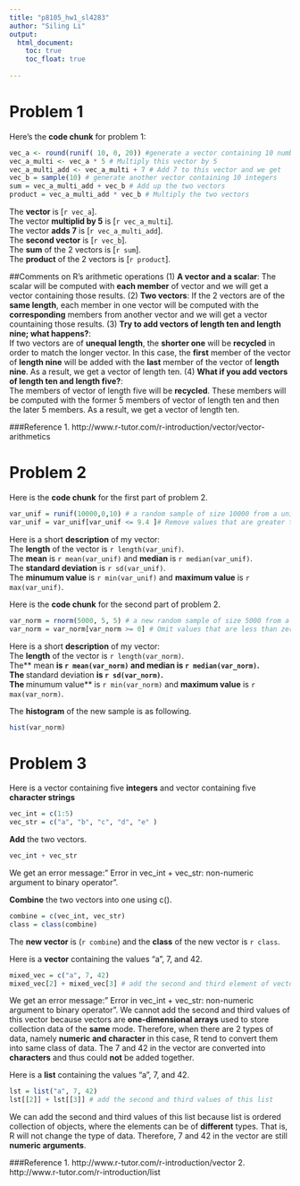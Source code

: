 ```yaml
---
title: "p8105_hw1_sl4283"
author: "Siling Li"
output: 
  html_document:
    toc: true
    toc_float: true
 
---
```


# Problem 1

Here's the **code chunk** for problem 1:

```r
vec_a <- round(runif( 10, 0, 20)) #generate a vector containing 10 numbers
vec_a_multi <- vec_a * 5 # Multiply this vector by 5
vec_a_multi_add <- vec_a_multi + 7 # Add 7 to this vector and we get
vec_b = sample(10) # generate another vector containing 10 integers
sum = vec_a_multi_add + vec_b # Add up the two vectors
product = vec_a_multi_add * vec_b # Multiply the two vectors
```
The **vector** is [`r vec_a`].  
The vector **multiplid by 5** is [`r vec_a_multi`].  
The vector **adds 7** is [`r vec_a_multi_add`].  
The **second vector** is [`r vec_b`].  
The **sum** of the 2 vectors is [`r sum`].  
The **product** of the 2 vectors is [`r product`].  

##Comments on R’s arithmetic operations
(1) **A vector and a scalar**: The scalar will be computed with **each member** of vector and we will get a vector containing those results.
(2) **Two vectors**:  If the 2 vectors are of the **same length**, each member in one vector will be computed with the **corresponding** members from another vector and we will get a vector countaining those results.
(3) **Try to add vectors of length ten and length nine; what happens?**:  
If two vectors are of **unequal length**, the **shorter one** will be **recycled** in order to match the longer vector. In this case, the **first** member of the vector of **length nine** will be added with the **last** member of the vector of **length nine**. As a result, we get a vector of length ten.
(4) **What if you add vectors of length ten and length five?**:   
The members of vector of length five will be **recycled**. These members will be computed with the former 5 members of vector of length ten and then the later 5 members. As a result, we get a vector of length ten.

###Reference
1. http://www.r-tutor.com/r-introduction/vector/vector-arithmetics

# Problem 2

Here is the **code chunk** for the first part of problem 2.
```r
var_unif = runif(10000,0,10) # a random sample of size 10000 from a uniform[0, 10] distribution 
var_unif = var_unif[var_unif <= 9.4 ]# Remove values that are greater than 9.4
```

Here is a short **description** of my vector:  
The **length** of the vector is `r length(var_unif)`.  
The **mean** is `r mean(var_unif)` and **median** is `r median(var_unif)`.  
The **standard deviation** is `r sd(var_unif)`.  
The **minumum value** is `r min(var_unif)` and **maximum value** is `r max(var_unif)`.  

Here is the **code chunk** for the second part of problem 2.
```r
var_norm = rnorm(5000, 5, 5) # a new random sample of size 5000 from a Normal[5, sd = 5] distribution
var_norm = var_norm[var_norm >= 0] # Omit values that are less than zero
```

Here is a short **description** of my vector:  
The **length** of the vector is `r length(var_norm)`.  
The** mean **is `r mean(var_norm)` and median is `r median(var_norm)`.  
The **standard deviation **is `r sd(var_norm)`.  
The **minumum value** is `r min(var_norm)` and **maximum value** is `r max(var_norm)`.  


The **histogram** of the new sample is as following.
```r
hist(var_norm)
```

# Problem 3
Here is a vector containing five **integers** and vector containing five **character strings**
```r
vec_int = c(1:5)
vec_str = c("a", "b", "c", "d", "e" )
```
**Add** the two vectors. 
```r
vec_int + vec_str
```
We get an error message:" Error in vec_int + vec_str: non-numeric argument to binary operator".

**Combine** the two vectors into one using c().
```r
combine = c(vec_int, vec_str)
class = class(combine)
```
The **new vector** is (`r combine`) and the **class** of the new vector is `r class`.

Here is a **vector** containing the values "a", 7, and 42.
```r
mixed_vec = c("a", 7, 42)
mixed_vec[2] + mixed_vec[3] # add the second and third element of vector
```
We get an error message:" Error in vec_int + vec_str: non-numeric argument to binary operator". We cannot add the second and third values of this vector because vectors are **one-dimensional arrays** used to store collection data of the **same** mode. Therefore, when there are 2 types of data, namely **numeric and character** in this case, R tend to convert them into same class of data. The 7 and 42 in the vector are converted into **characters** and thus could **not** be added together.

Here is a **list** containing the values "a", 7, and 42.
```r
lst = list("a", 7, 42)
lst[[2]] + lst[[3]] # add the second and third values of this list
```
We can add the second and third values of this list because list is ordered collection of objects, where the elements can be of **different** types. That is, R will not change the type of data. Therefore, 7 and 42 in the vector are still **numeric arguments**.

###Reference
1. http://www.r-tutor.com/r-introduction/vector
2. http://www.r-tutor.com/r-introduction/list